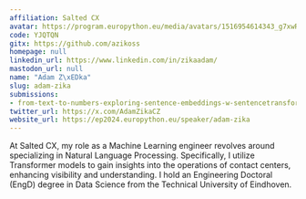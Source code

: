 ```yaml
---
affiliation: Salted CX
avatar: https://program.europython.eu/media/avatars/1516954614343_g7xwRep.jpeg
code: YJQTQN
gitx: https://github.com/azikoss
homepage: null
linkedin_url: https://www.linkedin.com/in/zikaadam/
mastodon_url: null
name: "Adam Z\xEDka"
slug: adam-zika
submissions:
- from-text-to-numbers-exploring-sentence-embeddings-w-sentencetransformers
twitter_url: https://x.com/AdamZikaCZ
website_url: https://ep2024.europython.eu/speaker/adam-zika
---
```


At Salted CX, my role as a Machine Learning engineer revolves around specializing in Natural Language Processing. Specifically, I utilize Transformer models to gain insights into the operations of contact centers, enhancing visibility and understanding. I hold an Engineering Doctoral (EngD) degree in Data Science from the Technical University of Eindhoven.
